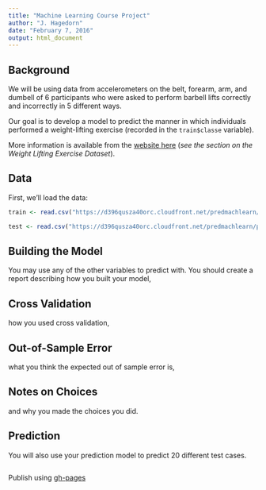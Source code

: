 ```yaml
---
title: "Machine Learning Course Project"
author: "J. Hagedorn"
date: "February 7, 2016"
output: html_document
---
```


## Background

We will be using data from accelerometers on the belt, forearm, arm, and dumbell of 6 participants who were asked to perform barbell lifts correctly and incorrectly in 5 different ways. 

Our goal is to develop a model to predict the manner in which individuals performed a weight-lifting exercise (recorded in the `train$classe` variable).

More information is available from the [website here](http://groupware.les.inf.puc-rio.br/har) (*see the section on the Weight Lifting Exercise Dataset*). 


## Data

First, we'll load the data:

```r
train <- read.csv("https://d396qusza40orc.cloudfront.net/predmachlearn/pml-training.csv")

test <- read.csv("https://d396qusza40orc.cloudfront.net/predmachlearn/pml-testing.csv")
```

## Building the Model
You may use any of the other variables to predict with. You should create a report describing how you built your model, 

## Cross Validation
how you used cross validation, 

## Out-of-Sample Error
what you think the expected out of sample error is, 

## Notes on Choices
and why you made the choices you did. 

## Prediction
You will also use your prediction model to predict 20 different test cases. 

```r

```

Publish using [gh-pages](https://help.github.com/articles/creating-pages-with-the-automatic-generator/)